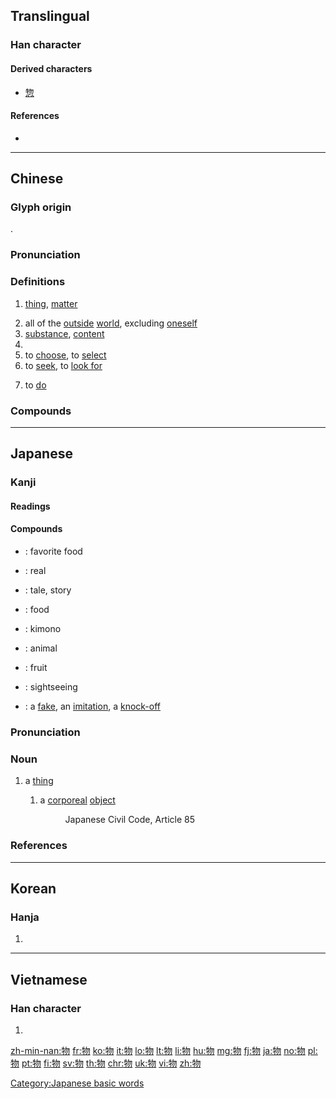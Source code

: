 {{character info/new}}
==Translingual==
{{stroke order|strokes=8}}

===Han character===
{{Han char|rn=93|rad=牛|as=04|sn=8|four=27520|canj=HQPHH|ids=⿰牜勿}}

====Derived characters====
* [[惣]]

====References====
* {{Han ref|kx=0699.090|dkj=19959|dj=1111.090|hdz=31805.030|uh=7269|ud=29289|bh=AAAB|bd=43691}}

----

==Chinese==
{{zh-forms}}

===Glyph origin===
{{Han etyl}}
{{Han compound|牛|alt1=牜|勿|ls=psc|c1=s|c2=p}}.

===Pronunciation===
{{zh-pron
|m=wù
|c=mat6
|h=pfs=vu̍t
|md=ŭk
|mn=zz,kh:mi̍h/qz,tp:mn̍gh/mih/bu̍t
|mn_note=mi̍h/mn̍gh/mih - vernacular; bu̍t - literary
|mn-t=muêh8
|w=5veq
|mc=y
|oc=y
|ma=
|cat=n,v
}}

===Definitions===
{{zh-hanzi}}

# [[thing]], [[matter]]
#: {{zh-x|物體|object}}
#: {{zh-x|動物|animal [lit. moving thing]}}
# all of the [[outside]] [[world]], excluding [[oneself]]
# [[substance]], [[content]]
# {{zh-abbrev|物理|physics}}
# to [[choose]], to [[select]]
# to [[seek]], to [[look for]]
#: {{zh-x|物色|to seek out, to scout out}}
# {{lb|zh|Teochew}} to [[do]]
#: {{zh-x|家己 物|do it by oneself|tr=ga1 gi7 '''muêh8'''|MN-T}}

===Compounds===
{{zh-der|動物:animal|物以類聚|物產|寵物|文物:cultural relic|一物|下酒物|不容物|事物|互物|人物|人物畫|什物|代替物|低物件|何物|作物|係爭物|俗物|信物|傲物|公物|出土物|刊物|利物|利物浦|副食物|動植物|動物園|動物油|動物膠|化合物|博物|博物學|博物志|博物院|博物館|危險物|原物|厭物|反物質|古物|古生物|可燃物|吉祥物|名物|含水物|品物|唯物論|器物|囊中物|土物|地上物|填充物|壺中物|大人物|天物|失物|奉獻物|好人物|好物|妖物|妙物|官物|定物|寄生物|實物|寶物|小人物|尤物|工作物|幣物|庶物|廢棄物|廢物|建物|建築物|役物|待物|微生物|忘憂物|忤物|怪物|怪物相|愛物兒|感物|應物|懸浮物|把定物|拋物線|拙物|拜物教|排泄物|接物|接物鏡|故物|敷蓋物|料物|新人物|方物|景物|有機物|服物|杯中物|格物|棄物|植物|植物人|植物園|植物學|植物油|植物誌|標的物|毒物|比物|毛物|毛織物|氟化物|氧化物|氫化物|氮化物|氯化物|氰化物|水合物|汙染物|池中物|沉積物|法物|混合物|添加物|溴化物|漂流物|潑物|濁物|照物兒|爆炸物|物主|物事|物件|物候|物像|物價|物力|物化|物品|物外|物役|物性|物情|物態|物故|物料|物業|物權|物欲|物流|物物|物理|物理學|物理量|物種|物競|物累|物色|物華|物證|物議|物資|物資局|物質|物鏡|物類|物體|獵物|玩物|珍物|生物|生物圈|生物學|生物戰|生物界|生物相|生物能|生物鹼|產物|異物|痴物|發物|白物|百物|目的物|硫化物|碳化物|磷化物|礦物|礦物學|礦物油|礦物質|神物|祭物|福物|禮物|萬物|穀物|穢物|節物|紀念物|純物質|編物|織物|罕物|老厭物|老廢物|老物|聚合物|膠體物|臝物|舊物|舶物|英物|著作物|藥物|藥物學|融通物|蠢物|衍生物|衣物|褓中物|覈物|詠物詩|證物|護身物|讀物|象物|財物|貨物|貨物稅|買物歷|賤物|購物|購物袋|贓物|贓物罪|農作物|農產物|造物|造物主|造物者|遺物|醋漬物|鎮物|鎮邪物|長物|阿堵物|阿物兒|附屬物|陽物|障礙物|雜物|雲物|靈物|靈物學|靜物|靜物畫|韋應物|風物|食物|食物網|食物鏈|飾物|體物|鬼物|鹵化物|齊物論}}

----

==Japanese==

===Kanji===
{{ja-kanji|grade=3|rs=牛04}}

====Readings====
{{ja-readings
|goon=[[もつ]] (motsu), {{qualifier|rare}} [[もち]] (mochi)
|kanon=[[ぶつ]] (butsu)
|kun=[[もの]] (mono), [[もん]] (mon) {{non-joyo-reading}}
}}

====Compounds====
{{der-top|Compounds}}
* {{ja-r|好物|こうぶつ}}: favorite food
* {{ja-r|本物|ほんもの}}: real
* {{ja-r|物語|ものがたり}}: tale, story
* {{ja-r|食べ物|たべもの}}: food
* {{ja-r|着物|きもの}}: kimono
* {{ja-r|動物|どうぶつ}}: animal
* {{ja-r|果物|くだもの}}: fruit
* {{ja-r|見物|けんぶつ}}: sightseeing
* {{ja-r|贋物|がんぶつ}}: a [[fake]], an [[imitation]], a [[knock-off]]
{{der-bottom}}

===Pronunciation===
{{ja-pron|yomi=k|もの|acc=2|acc_ref=DJR|acc2=0|acc2_ref=DJR}}

===Noun===
{{ja-noun|もの}}

# a [[thing]]
## {{lb|ja|law}} a [[corporeal]] [[object]]
##: Japanese Civil Code, Article 85
##: {{ux|ja|この法律において「[[物]]」とは、有体[[物]]をいう。|The term "'''Things'''" as used in this Code shall mean tangible '''thing'''.}}

===References===
<references/>

[[Category:Japanese basic words]]

----

==Korean==

===Hanja===
{{ko-hanja|hangeul=물|rv=mul|mr=mul|y=mul|eumhun=물건|ehrv=mulgeon|ehmr=mulgŏn|ehy=mwulken}}

# {{defn|lang=ko|sort=牛04}}

----

==Vietnamese==

===Han character===
{{vi-hantu|vật|rs=牛04}}

# {{defn|lang=vi|sort=牛04}}

[[zh-min-nan:物]]
[[fr:物]]
[[ko:物]]
[[it:物]]
[[lo:物]]
[[lt:物]]
[[li:物]]
[[hu:物]]
[[mg:物]]
[[fj:物]]
[[ja:物]]
[[no:物]]
[[pl:物]]
[[pt:物]]
[[fi:物]]
[[sv:物]]
[[th:物]]
[[chr:物]]
[[uk:物]]
[[vi:物]]
[[zh:物]]